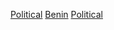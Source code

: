 {{Commons category|Political parties in Benin|Political parties in Benin}}

[[Category:貝南政治|Political]]
[[Category:非洲各國政黨|Benin]]
[[Category:貝南組織|Political]]